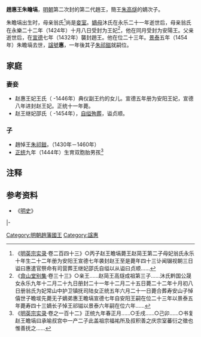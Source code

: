 '''趙惠王朱瞻塙'''{{BD|1413年||1454年|catIdx=Z}}，[[明朝|明朝]]第二次封的第二代趙王，簡王[[朱高燧|朱高燧]]的嫡次子。

朱瞻塙出生时，母亲翁氏<ref>《[[明英宗实录|明英宗实录]]·卷二百四十三》○丙子赵王瞻塙薨王赵简王第二子母妃翁氏永乐十年生二十二年册为安阳王宣德七年袭封赵王至是薨年四十三讣闻辍视朝三日谥曰惠遣官祭命有司营葬王继妃邵氏自缢以从谥曰贞顺......</ref>尚是[[妾室|妾室]]。[[嫡母|嫡母]]沐氏在永乐二十一年逝世后，母亲翁氏在永樂二十二年（1424年）十月八日受封为王妃<ref>《[[弇山堂别集|弇山堂别集]]·卷三十三》○亲王......赵简王高燧成祖第三子......沐氏黔国公晟女永乐九年十二月二十九日册封二十一年十二月二十五日薨二十二年十月初八日册翁氏为妃常山中护卫镇抚司陆女正统五年六月二十一日薨合葬寿安山子悼僖世子瞻坺先薨无子嫡弟惠王瞻塙宣德七年自安阳王嗣在位二十三年以景泰五年薨寿四十三嫡长子悼王祁镃以景泰六年嗣在位六年......</ref>，他在同月受封为安陽王。父亲逝世后，在[[宣德|宣德]]七年（1432年）襲封趙王。他在位二十三年。[[景泰_(年号)|景泰]]五年（1454年）朱瞻塙去世，[[諡號|諡號]]'''惠'''，一年後其子[[朱祁鎡|朱祁鎡]]就嗣位。

== 家庭 ==

===妻妾===
*赵惠王妃王氏（ -1446年）典仪副王约的女儿。宣德五年册为安阳王妃，宣德八年进封赵王妃。正统十一年薨。
*赵王继妃邵氏（ -1454年），[[自缢|自缢]][[殉葬|殉葬]]，谥贞顺。

=== 子 ===

*趙悼王[[朱祁鎡|朱祁鎡]]，（1430年－1460年）
*[[正统_(年号)|正统]]九年（1444年）生育双胞胎男孩<ref>《[[明英宗实录|明英宗实录]]·卷之一百十二》正统九年春正月......○壬戌......○己卯......○书复赵王瞻塙曰承喻叔宫中一产二子此盖祖宗福祐所及叔积善之庆宗室蕃衍之徵也惟善抚之......</ref>

== 注释 ==

{{Reflist}}

==参考资料==
*《[[明史|明史]]》

{{Ahnentafel top}}<center>
{{ahnentafel-compact5
|boxstyle_1=background-color: #ff8000;
|boxstyle_2=background-color: #ff6700;
|boxstyle_3=background-color: #ff4e00;
|boxstyle_4=background-color: #ff3500;
|boxstyle_5=background-color: #ff1c00;
|1='''赵惠王朱瞻塙'''
|2='''父：'''赵简王[[朱高燧|朱高燧]]
|3='''母：'''赵王妃翁氏
|4='''祖父：'''成祖文皇帝[[朱棣|朱棣]]
|5='''祖母：'''[[仁孝文皇后|仁孝文皇后]]徐氏
|6='''外祖父：常山中护卫镇抚司翁陆
|7='''外祖母：翁陆妻
|8='''曾祖父：'''太祖高皇帝[[朱元璋|朱元璋]]
|9='''曾祖母：'''[[马皇后_(明太祖)|孝慈高皇后]]马氏
|10='''外曾祖父：'''（追封）中山武宁王[[徐达|徐达]]
|11='''外曾祖母：'''（追封）中山王夫人[[谢夫人_(徐达)|谢氏]]
|12=
|13=
|14=
|15=
|16='''高祖父：'''（追尊）仁祖淳皇帝[[朱世珍|朱世珍]]
|17='''高祖母：'''（追尊）[[淳皇后|淳皇后]]陈氏
|18='''外高祖父：'''（追封）徐王马公
|19='''外高祖母：'''（追封）徐王夫人郑媪
|20='''外高祖父：'''（追封）中山王徐六四
|21='''外高祖母：'''（追封）中山王夫人蔡氏
|22='''外高祖父：'''[[谢再兴|谢再兴]]
|23=
|24=
|25=
|26=
|27=
|28=
|29=
|30=
|31=
}}</center>
{{ahnentafel bottom}}

{{s-start}}
{{s-off|[[明朝藩王列表|大明封国国王]]}}
{{s-new|reason=[[明朝|明朝]][[永乐帝|永乐帝]]始封}}
{{s-ttl|title=[[明朝藩王列表_(趙王系)#安陽國|明安陽國國王]]|years=1424年—1432年}}
{{s-none|封国撤除|晉封趙王}}
|-
{{s-bef|before=父簡王[[朱高燧|朱高燧]]}}
{{s-ttl|title=[[明朝藩王列表_(趙王系)|明趙國國王]]|years=1432年－1455年}}
{{s-after|子悼王[[朱祁鎡|朱祁鎡]]}}
{{end}}

[[Category:明朝趙藩國王|Category:明朝趙藩國王]]
[[Category:諡惠|Category:諡惠]]